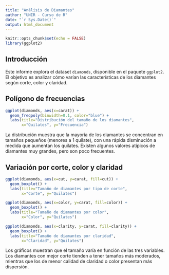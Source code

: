 ```yaml
---
title: "Análisis de Diamantes"
author: "UNIR - Curso de R"
date: "`r Sys.Date()`"
output: html_document
---
```


```r
knitr::opts_chunk$set(echo = FALSE)
library(ggplot2)
```

## Introducción

Este informe explora el dataset `diamonds`, disponible en el paquete `ggplot2`. 
El objetivo es analizar cómo varían las características de los diamantes según corte, color y claridad.

## Polígono de frecuencias

```r
ggplot(diamonds, aes(x=carat)) +
  geom_freqpoly(binwidth=0.1, color="blue") +
  labs(title="Distribución del tamaño de los diamantes",
       x="Quilates", y="Frecuencia")
```

La distribución muestra que la mayoría de los diamantes se concentran en tamaños pequeños (menores a 1 quilate), 
con una rápida disminución a medida que aumentan los quilates. Existen algunos valores atípicos de diamantes muy grandes, 
pero son poco frecuentes.

## Variación por corte, color y claridad

```r
ggplot(diamonds, aes(x=cut, y=carat, fill=cut)) +
  geom_boxplot() +
  labs(title="Tamaño de diamantes por tipo de corte",
       x="Corte", y="Quilates")
```

```r
ggplot(diamonds, aes(x=color, y=carat, fill=color)) +
  geom_boxplot() +
  labs(title="Tamaño de diamantes por color",
       x="Color", y="Quilates")
```

```r
ggplot(diamonds, aes(x=clarity, y=carat, fill=clarity)) +
  geom_boxplot() +
  labs(title="Tamaño de diamantes por claridad",
       x="Claridad", y="Quilates")
```

Los gráficos muestran que el tamaño varía en función de las tres variables. 
Los diamantes con mejor corte tienden a tener tamaños más moderados, mientras que los de menor calidad de claridad o color 
presentan más dispersión.

